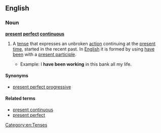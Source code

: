 ==English==
{{wikipedia|present perfect progressive}}
===Noun===
'''[[present]] [[perfect]] [[continuous]]'''

# {{grammar}} A [[tense]] that expresses an unbroken [[action]] continuing at the [[present]] [[time]], started in the recent past. In [[English]] it is formed by using [[have]] [[been]] with a [[present participle]].
#*Example: I '''have been working''' in this bank all my life.

====Synonyms====
*[[present perfect progressive]]

====Related terms====
*[[present continuous]]
*[[present perfect]]

[[Category:en:Tenses]]